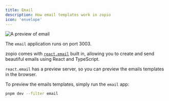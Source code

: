 ```yaml
---
title: Email
description: How email templates work in zopio
icon: 'envelope'
---
```


<Frame>
  <img src="/images/email.png" alt="A preview of email" />
</Frame>

<Tip>The `email` application runs on port 3003.</Tip>

zopio comes with [`react.email`](https://react.email/) built in, allowing you to create and send beautiful emails using React and TypeScript.

`react.email` has a preview server, so you can preview the emails templates in the browser.

To preview the emails templates, simply run the `email` app:

```sh Terminal
pnpm dev --filter email
```
